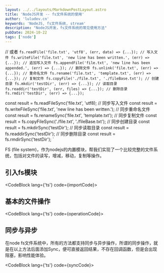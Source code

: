 ```yaml
---
layout: ../../layouts/MarkdownPostLayout.astro
title: 'NodeJS开发 -- fs文件系统的使用'
author: 'luludev.cn'
keywords: 'NodeJS, fs文件系统, stream'
description: "NodeJS开发，fs文件系统的常见使用方法"
pubDate: 2024-10-22
tags: ['node']
---
```


// 或者
`
fs.readFile('file.txt', 'utf8', (err, data) => {...});
// 写入文件
fs.writeFile('file.txt', 'new line has been written.', (err) => {...});
// 追加写入文件
fs.appendFile('file.txt', 'new line has been appended.', (err) => {...});
// 删除文件
fs.unlink('file.txt', (err) => {...});
// 重命名文件
fs.rename('file.txt', 'template.txt', (err) => {...});
// 复制文件
fs.copyFile('./file.txt', './fileBase.txt');
// 创建目录
fs.mkdir('testDir', (err) => {...});
// 读取目录
fs.readdir('testDir', (err, files) => {...});
// 删除目录
fs.rmdir('testDir', (err) => {...});
`

const result = fs.readFileSync('file.txt', 'utf8);
// 同步写入文件
const result = fs.writeFileSync('file.txt', 'new line has been written.');
// 同步重命名文件
const result = fs.renameSync('file.txt', 'template.txt');
// 同步复制文件
const result = fs.copyFileSync('./file.txt', './fileBase.txt');
// 同步创建目录
const result = fs.mkdirSync('testDir');
// 同步读取目录
const result = fs.readdirSync('testDir');
// 同步删除目录
const result = fs.rmdirSync('testDir');
`


FS (file system)，作为nodejs的内置模块，帮我们实现了一个比较完整的文件系统，包括对文件的读写，增减，移动，复制等操作。

## 引入fs模块

<CodeBlock lang={'ts'} code={importCode}></CodeBlock>

## 基本的文件操作

<CodeBlock lang={'ts'} code={operationCode}></CodeBlock>

## 同步与异步

在node fs文件系统中，所有的方法都支持同步与异步操作，所谓的同步操作，就是在以上方法后面添加Sync，便可直接返回结果，不存在回调函数，但是会出现阻塞，影响性能体验。

<CodeBlock lang={'ts'} code={syncCode}></CodeBlock>

